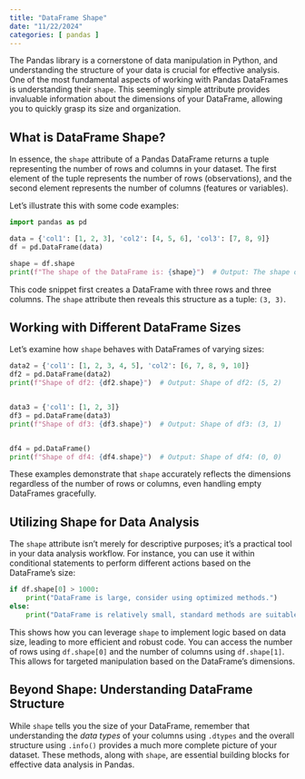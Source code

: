 ```yaml
---
title: "DataFrame Shape"
date: "11/22/2024"
categories: [ pandas ]
---
```



The Pandas library is a cornerstone of data manipulation in Python, and understanding the structure of your data is crucial for effective analysis.  One of the most fundamental aspects of working with Pandas DataFrames is understanding their `shape`. This seemingly simple attribute provides invaluable information about the dimensions of your DataFrame, allowing you to quickly grasp its size and organization.

## What is DataFrame Shape?

In essence, the `shape` attribute of a Pandas DataFrame returns a tuple representing the number of rows and columns in your dataset. The first element of the tuple represents the number of rows (observations), and the second element represents the number of columns (features or variables).

Let's illustrate this with some code examples:

```python
import pandas as pd

data = {'col1': [1, 2, 3], 'col2': [4, 5, 6], 'col3': [7, 8, 9]}
df = pd.DataFrame(data)

shape = df.shape
print(f"The shape of the DataFrame is: {shape}")  # Output: The shape of the DataFrame is: (3, 3)
```

This code snippet first creates a DataFrame with three rows and three columns.  The `shape` attribute then reveals this structure as a tuple: `(3, 3)`.

## Working with Different DataFrame Sizes

Let's examine how `shape` behaves with DataFrames of varying sizes:

```python
data2 = {'col1': [1, 2, 3, 4, 5], 'col2': [6, 7, 8, 9, 10]}
df2 = pd.DataFrame(data2)
print(f"Shape of df2: {df2.shape}")  # Output: Shape of df2: (5, 2)


data3 = {'col1': [1, 2, 3]}
df3 = pd.DataFrame(data3)
print(f"Shape of df3: {df3.shape}")  # Output: Shape of df3: (3, 1)


df4 = pd.DataFrame()
print(f"Shape of df4: {df4.shape}")  # Output: Shape of df4: (0, 0)

```

These examples demonstrate that `shape` accurately reflects the dimensions regardless of the number of rows or columns, even handling empty DataFrames gracefully.


## Utilizing Shape for Data Analysis

The `shape` attribute isn't merely for descriptive purposes; it's a practical tool in your data analysis workflow.  For instance, you can use it within conditional statements to perform different actions based on the DataFrame's size:

```python
if df.shape[0] > 1000:
    print("DataFrame is large, consider using optimized methods.")
else:
    print("DataFrame is relatively small, standard methods are suitable.")
```

This shows how you can leverage `shape` to implement logic based on data size, leading to more efficient and robust code.  You can access the number of rows using `df.shape[0]` and the number of columns using `df.shape[1]`.  This allows for targeted manipulation based on the DataFrame's dimensions.


##  Beyond Shape: Understanding DataFrame Structure

While `shape` tells you the size of your DataFrame, remember that understanding the *data types* of your columns using `.dtypes` and the overall structure using `.info()` provides a much more complete picture of your dataset.  These methods, along with `shape`, are essential building blocks for effective data analysis in Pandas.

